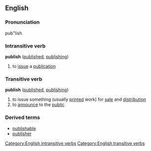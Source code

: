==English==
===Pronunciation===
pub"lish

===Intransitive verb===
'''publish'''  ([[published]], [[publishing]])
# to [[issue]] a [[publication]]

===Transitive verb===
'''publish'''  ([[published]], [[publishing]])
# to issue something (usually [[print]]ed work) for [[sale]] and [[distribution]]
# to [[announce]] to the [[public]]

===Derived terms===
* [[publishable]]
* [[publisher]]

[[Category:English intransitive verbs]]
[[Category:English transitive verbs]]